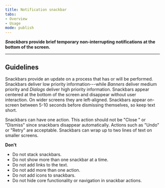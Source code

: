 ```yaml
---
title: Notification snackbar 
tabs: 
- Overview
- Usage
mode: publish
---
```



***Snackbars* provide brief temporary non-interrupting notifications at the bottom of the screen.**
<!--One to two sentences as an introduction to the component-->

***

## Guidelines
<!--List how to use it, sizes, widths, grid interactions, color allowances -->

Snackbars provide an update on a process that has or will be performed. Snackbars deliver low priority information---while *Banners* deliver medium priority and *Dialogs* deliver high priority information.  Snackbars appear centered at the bottom of the screen and disappear without user interaction. On wider screens they are left-aligned. Snackbars appear on-screen between 5-10 seconds before dismissing themselves, so keep text short. 

Snackbars can have one action. This action should not be "Close " or "Dismiss" since snackbars disappear automatically. Actions such as "Undo" or "Retry" are acceptable. Snackbars can wrap up to two lines of text on smaller screens. 


**Don't**
<!--Bullet point list if needed -->

* Do not stack snackbars. 
* Do not show more than one snackbar at a time. 
* Do not add links to the text. 
* Do not add more than one action. 
* Do not add icons to snackbars. 
* Do not hide core functionality or navigation in snackbar actions. 


<Embed url="https://www.figma.com/file/0bGXR2sCwMVSDNyyzu5BXrO5/Desktop-UI?node-id=982%3A5365" />

